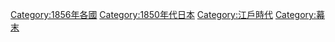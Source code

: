 {{Empty category}}
{{Portal|日本}}
{{Year category}}
{{Year by category
|m=1
|c=8
|d=5
|y=6
|cat=日本
|sortkey=Japan
|parent=19世纪各年日本
|subcat=1856年各國
}}
{{Commons category|1856 in Japan}}


[[Category:1856年各國|Category:1856年各國]]
[[Category:1850年代日本|Category:1850年代日本]]
[[Category:江戶時代|Category:江戶時代]]
[[Category:幕末|Category:幕末]]